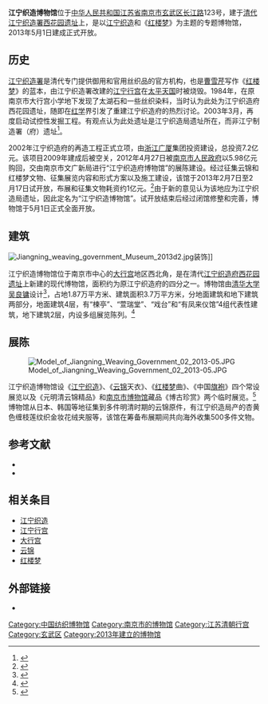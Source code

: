 {{Infobox museum
 |name    = 江宁织造博物馆
 |其他名称= 
 |logo = 
 |logosize = 
 |logo_caption = 
 |image= Jiangning zhizaofu in Nanjing 2012-10.JPG
 |imagesize = 280
 |caption=江宁织造博物馆
 |map_type= 
 |latitude= 
 |longitude=
 |map_size= 
 |map_type_zh= 
 |坐标    = {{coord|32.0426|N|118.7943|E|display=inline,title}}
 |成立时间= 2013年5月1日
 |关闭时间= 
 |地址    = {{CHN}}[[江苏省|江苏省]][[南京市|南京市]][[玄武区|玄武区]]<br>[[长江路_(南京)|长江路]]123号
 |类型    = 
 |馆藏规模= 
 |占地面积= 1.87万平方米
 |年参观人数= 
 |现任主管= 
 |现任馆长= 
 |公共交通= 
 |开放时间= 
 |官方网站= 
}}
'''江宁织造博物馆'''位于[[中华人民共和国|中华人民共和国]][[江苏省|江苏省]][[南京市|南京市]][[玄武区|玄武区]][[长江路_(南京)|长江路]]123号，建于[[清代|清代]][[江宁织造署|江宁织造署]][[江宁织造府西花园遗址|西花园遗址]]上，是以[[江宁织造|江宁织造]]和《[[红楼梦|红楼梦]]》为主题的专题博物馆，2013年5月1日建成正式开放。

== 历史 ==

{{see also|江宁织造署|江宁行宫}}

[[江宁织造署|江宁织造署]]是清代专门提供御用和官用丝织品的官方机构，也是[[曹雪芹|曹雪芹]]写作《[[红楼梦|红楼梦]]》的蓝本，由江宁织造署改建的[[江宁行宫|江宁行宫]]在[[太平天国|太平天国]]时被烧毁。1984年，在原南京市大行宫小学地下发现了太湖石和一些丝织染料，当时认为此处为江宁织造府西花园遗址，随即在[[红学|红学]]界引发了重建江宁织造府的热烈讨论。2003年3月，再度启动试控性发掘工程。有观点认为此处遗址是江宁织造局遗址所在，而非江宁制造署（府）遗址<ref>{{Cite web |url=http://news.sina.com.cn/c/2009-02-15/131917218958.shtml |title=官商学三方之争 |accessdate=2017-11-11 |author=记者：谢海涛，见习记者：洪鹄，摄影：孙炯 |date=2009-02-15 |work= |publisher=新浪网，来源：南方周刊 |language=Zh-hans |archive-date=2019-06-02 |archive-url=https://web.archive.org/web/20190602173018/http://news.sina.com.cn/c/2009-02-15/131917218958.shtml |dead-url=no }}</ref>。

2002年江宁织造府的再造工程正式立项，由[[浙江广厦|浙江广厦]]集团投资建设，总投资7.2亿元。该项目2009年建成后被空关，2012年4月27日被[[南京市人民政府|南京市人民政府]]以5.98亿元购回，交由南京市文广新局进行“江宁织造府博物馆”的展陈建设。经过征集云锦和红楼梦文物、征集展览内容和形式方案以及施工建设，该馆于2013年2月7日至2月17日试开放，布展和征集文物耗资约1亿元。<ref name="东方早报">{{cite news|title=吴良镛设计的江宁织造博物馆近日试开放|url=http://news.zhulong.com/read170804.htm|date=2013-02-17|publisher=东方早报|access-date=2013-11-10|archive-url=https://web.archive.org/web/20131110150307/http://news.zhulong.com/read170804.htm|archive-date=2013-11-10|dead-url=yes}}</ref>由于新的意见认为该地应为江宁织造局遗址，因此定名为“江宁织造博物馆”。试开放结束后经过闭馆修整和完善，博物馆于5月1日正式全面开放。

== 建筑 ==
{{文物保护单位
| 级别 = 市县级
| 省名 = 江苏省
| 市/县名 = 南京市
| 图片 = [[File:Model_of_Jiangning_Weaving_Government_06_2013-05.JPG|260px]]<br /><small>江宁织造署西花园复原模型，2013年5月</small>
| 名称 = 江宁织造府西花园遗址
| 编号 = 第二批，编号不详
| 分类 = 古遗址
| 所在 = [[玄武区|玄武区]]太平北路19号
| 时代 = 清
| 登录 = 1992年3月
}}
[[File:Jiangning_weaving_government_Museum_2013d2.jpg|thumb]]装饰]]

江宁织造博物馆位于南京市中心的[[大行宫|大行宫]]地区西北角，是在清代[[江宁织造府西花园遗址|江宁织造府西花园遗址]]上新建的现代博物馆，面积约为原江宁织造府的四分之一。博物馆由[[清华大学|清华大学]][[吴良镛|吴良镛]]设计<ref>{{cite news|url=http://www.js.xinhuanet.com/xin_wen_zhong_xin/2009-01/04/content_15358892.htm|title=吴良镛身在病榻坚持设计江宁织造府博物馆|publisher=南京日报|date=2009-01-04|deadurl=yes|archiveurl=https://web.archive.org/web/20131110151355/http://www.js.xinhuanet.com/xin_wen_zhong_xin/2009-01/04/content_15358892.htm|archivedate=2013-11-10|accessdate=2013-11-10}}</ref>，占地1.87万平方米、建筑面积3.7万平方米，分地面建筑和地下建筑两部分，地面建筑4层，有“楝亭”、“萱瑞堂”、“戏台”和“有凤来仪馆”4组代表性建筑，地下建筑2层，内设多组展览陈列。<ref>{{cite news|url=http://www.js.xinhuanet.com/2013-02/07/c_114646921.htm|title=南京江宁织造博物馆今日试开放|date=2013-02-07|publisher=新华网江苏频道|deadurl=yes|archiveurl=https://web.archive.org/web/20131110151708/http://www.js.xinhuanet.com/2013-02/07/c_114646921.htm|archivedate=2013-11-10|accessdate=2013-11-10}}</ref>

== 展陈 ==
[[File:Model_of_Jiangning_Weaving_Government_02_2013-05.JPG|thumb]]

江宁织造博物馆设《[[江宁织造|江宁织造]]》、《[[云锦|云锦]]天衣》、《[[红楼梦|红楼梦]]曲》、《中国[[旗袍|旗袍]]》四个常设展览以及《元明清云锦精品》和[[南京市博物馆|南京市博物馆]]藏品《博古珍赏》两个临时展览。<ref>{{cite news|url=http://news.xinhuanet.com/local/2013-05/01/c_115603393.htm|title=江宁织造博物馆正式开放|publisher=新华网|date=2013-05-01|accessdate=2013-11-10|archive-date=2013-11-26|archive-url=https://web.archive.org/web/20131126212739/http://news.xinhuanet.com/local/2013-05/01/c_115603393.htm|dead-url=no}}</ref>博物馆从日本、韩国等地征集到多件明清时期的云锦原件，有江宁织造局产的杏黄色缠枝莲纹织金妆花绒夹服等，该馆在筹备布展期间共向海外收集500多件文物。{{r|东方早报}}

== 参考文献 ==
{{Reflist}}
*{{cite news|title=江宁织造府复建背后：官商学历经25年利益博弈|publisher=南都周刊|date=2009-02-15|url=http://news.sina.com.cn/c/sd/2009-02-15/131917218956.shtml|accessdate=2013-11-10|archive-date=2021-02-21|archive-url=https://web.archive.org/web/20210221022416/http://news.sina.com.cn/c/sd/2009-02-15/131917218956.shtml|dead-url=no}}
*{{cite news|url=http://xhrb.jschina.com.cn/mp2/html/2013-02/08/content_720244.htm|title=江宁织造博物馆 两小时穿越600年|publisher=新华日报|date=2013-02-08|author=王宏伟|access-date=2013-11-13|archive-url=https://web.archive.org/web/20131113211253/http://xhrb.jschina.com.cn/mp2/html/2013-02/08/content_720244.htm|archive-date=2013-11-13|dead-url=yes}}

==相关条目==
*[[江宁织造|江宁织造]]
*[[江宁行宫|江宁行宫]]
*[[大行宫|大行宫]]
*[[云锦|云锦]]
*[[红楼梦|红楼梦]]

== 外部链接 ==
{{commonscat|Jiangning weaving government Museum|江宁织造博物馆}}
* {{sinaweibo|jnzzmuseum}}

{{江南三织造}}
[[Category:中国纺织博物馆|Category:中国纺织博物馆]]
[[Category:南京市的博物馆|Category:南京市的博物馆]]
[[Category:江苏清朝行宫|Category:江苏清朝行宫]]
[[Category:玄武区|Category:玄武区]]
[[Category:2013年建立的博物馆|Category:2013年建立的博物馆]]